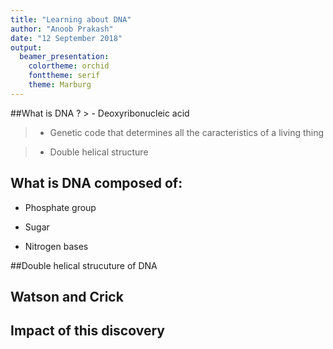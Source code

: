 ```yaml
---
title: "Learning about DNA"
author: "Anoob Prakash"
date: "12 September 2018"
output: 
  beamer_presentation: 
    colortheme: orchid
    fonttheme: serif
    theme: Marburg
---
```


##What is DNA ?
> - Deoxyribonucleic acid

\bigskip

> - Genetic code that determines all the caracteristics of a living thing

\bigskip

> - Double helical structure


## What is DNA composed of:

- \color{orange} Phosphate group

\bigskip

- \color{green} Sugar

\bigskip

- \color{red} Nitrogen bases

\pagebreak



##Double helical strucuture of DNA

 \begin{picture}(320,250)
 \put(50,80){\includegraphics[height=5cm]{dna2.jpg}}
 \put(00,50){\begin{minipage}[t]{1\linewidth}
 \end{minipage}}
 \end{picture}
 
## Watson and Crick

 \begin{picture}(320,250)
 \put(50,80){\includegraphics[height=5cm]{watsonandcrick.jpg}}
 \put(00,60){\begin{minipage}[t]{1\linewidth}
 {James Dewey Watson and Francis Harry Compton Crick observed the double helical strucutre of DNA and published their discovery in April, 1953}
 \end{minipage}}
 \end{picture}
 
## Impact of this discovery

 \begin{picture}(320,250)
 \put(0,20){\includegraphics[height=6cm]{science.jpg}}
 \put(20,35){\begin{minipage}[t]{1\linewidth}
 \large\color{white}{Science was never the same again after this discovery}
 \end{minipage}}
 \end{picture}
 
